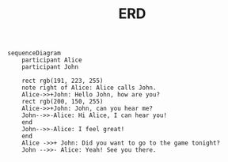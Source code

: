 ﻿---
title: ERD
---

[//]: # (https://agramont.net/blog/diagraming-with-mermaidjs-astro/)
[//]: # (https://mermaid.js.org/syntax/entityRelationshipDiagram.html)

```mermaid
sequenceDiagram
    participant Alice
    participant John

    rect rgb(191, 223, 255)
    note right of Alice: Alice calls John.
    Alice->>+John: Hello John, how are you?
    rect rgb(200, 150, 255)
    Alice->>+John: John, can you hear me?
    John-->>-Alice: Hi Alice, I can hear you!
    end
    John-->>-Alice: I feel great!
    end
    Alice ->>+ John: Did you want to go to the game tonight?
    John -->>- Alice: Yeah! See you there.
```